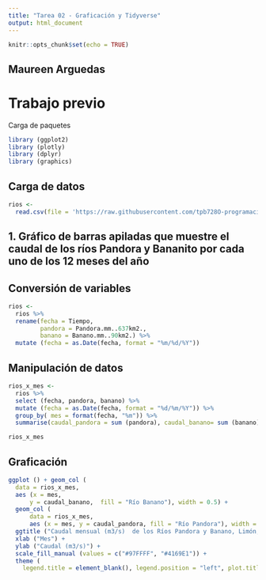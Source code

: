 ```yaml
---
title: "Tarea 02 - Graficación y Tidyverse"
output: html_document
---
```


```r
knitr::opts_chunk$set(echo = TRUE)
```

## Maureen Arguedas

# Trabajo previo 

Carga de paquetes

```r

library (ggplot2)
library (plotly)
library (dplyr)
library (graphics)
```

## Carga de datos

```r

rios <-
  read.csv(file = 'https://raw.githubusercontent.com/tpb728O-programaciongeoespacialr/2021ii/main/datos/hidrologia/fdc/fdc.csv')
```


## 1. Gráfico de barras apiladas que muestre el caudal de los ríos Pandora y Bananito por cada uno de los 12 meses del año

## Conversión de variables 

```r
rios <-
  rios %>%
  rename(fecha = Tiempo,
         pandora = Pandora.mm..637km2.,
         banano = Banano.mm..90km2.) %>%
  mutate (fecha = as.Date(fecha, format = "%m/%d/%Y"))
```

## Manipulación de datos

```r
rios_x_mes <-
  rios %>%
  select (fecha, pandora, banano) %>%
  mutate (fecha = as.Date(fecha, format = "%d/%m/%Y")) %>%
  group_by( mes = format(fecha, "%m")) %>%
  summarise(caudal_pandora = sum (pandora), caudal_banano= sum (banano))

rios_x_mes
```

## Graficación

```r
ggplot () + geom_col (
  data = rios_x_mes, 
  aes (x = mes,
      y = caudal_banano,  fill = "Río Banano"), width = 0.5) +
  geom_col (
      data = rios_x_mes,
      aes (x = mes, y = caudal_pandora, fill = "Río Pandora"), width = 0.5)  + 
  ggtitle ("Caudal mensual (m3/s)  de los Ríos Pandora y Banano, Limón, Costa Rica") +
  xlab ("Mes") +
  ylab ("Caudal (m3/s)") +
  scale_fill_manual (values = c("#97FFFF", "#4169E1")) +
  theme (
    legend.title = element_blank(), legend.position = "left", plot.title = element_text (size = 12))
```


